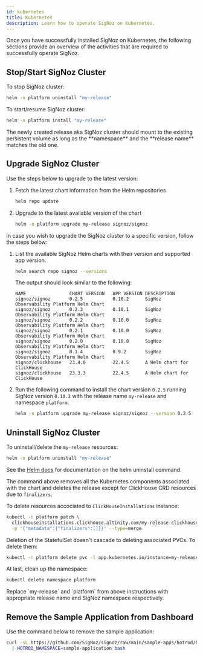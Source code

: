 ```yaml
---
id: kubernetes
title: Kubernetes
description: Learn how to operate SigNoz on Kubernetes.
---
```



<SigNozCloud />

Once you have successfully installed SigNoz on Kubernetes, the following sections
provide an overview of the activities that are required to successfully operate SigNoz.

## Stop/Start SigNoz Cluster

To stop SigNoz cluster:

```bash
helm -n platform uninstall "my-release"
```

To start/resume SigNoz cluster:

```bash
helm -n platform install "my-release"
```

<Admonition>
The newly created release aka SigNoz cluster should mount to the existing persistent volume as long as the **namespace** and the **release name** matches the old one.
</Admonition>

## Upgrade SigNoz Cluster

Use the steps below to upgrade to the latest version:

1. Fetch the latest chart information from the Helm repositories
    ```bash
    helm repo update
    ```

2. Upgrade to the latest available version of the chart
    ```bash
    helm -n platform upgrade my-release signoz/signoz
    ```

<UpgradeInfo/>

In case you wish to upgrade the SigNoz cluster to a specific version,
follow the steps below:

1. List the available SigNoz Helm charts with their version and supported app version.
    ```bash
    helm search repo signoz --versions
    ```

    The output should look similar to the following:
    ```output
    NAME               	CHART VERSION	APP VERSION	DESCRIPTION
    signoz/signoz      	0.2.5        	0.10.2     	SigNoz Observability Platform Helm Chart
    signoz/signoz      	0.2.3        	0.10.1     	SigNoz Observability Platform Helm Chart
    signoz/signoz      	0.2.2        	0.10.0     	SigNoz Observability Platform Helm Chart
    signoz/signoz      	0.2.1        	0.10.0     	SigNoz Observability Platform Helm Chart
    signoz/signoz      	0.2.0        	0.10.0     	SigNoz Observability Platform Helm Chart
    signoz/signoz      	0.1.4        	0.9.2      	SigNoz Observability Platform Helm Chart
    signoz/clickhouse  	23.4.0       	22.4.5     	A Helm chart for ClickHouse
    signoz/clickhouse  	23.3.3       	22.4.5     	A Helm chart for ClickHouse
    ```

2. Run the following command to install the chart version `0.2.5` running SigNoz
version `0.10.2` with the release name `my-release` and namespace `platform`:

    ```bash
    helm -n platform upgrade my-release signoz/signoz --version 0.2.5
    ```

<UpgradeWarning/>

## Uninstall SigNoz Cluster

To uninstall/delete the `my-release` resources:

```bash
helm -n platform uninstall "my-release"
```

See the [Helm docs](https://helm.sh/docs/helm/helm_uninstall/) for documentation
on the helm uninstall command.

The command above removes all the Kubernetes components associated
with the chart and deletes the release except for ClickHouse CRD resources due to `finalizers`.

To delete resources accociated to `ClickHouseInstallations` instance:

```bash
kubectl -n platform patch \
  clickhouseinstallations.clickhouse.altinity.com/my-release-clickhouse \
  -p '{"metadata":{"finalizers":[]}}' --type=merge
```

Deletion of the StatefulSet doesn't cascade to deleting associated PVCs. To delete them:

```bash
kubectl -n platform delete pvc -l app.kubernetes.io/instance=my-release
```

At last, clean up the namespace:

```bash
kubectl delete namespace platform
```

<Admonition type="info">
Replace `my-release` and `platform` from above instructions with appropriate
release name and SigNoz namespace respectively.
</Admonition>

## Remove the Sample Application from Dashboard

Use the command below to remove the sample application:

```bash
curl -sL https://github.com/SigNoz/signoz/raw/main/sample-apps/hotrod/hotrod-delete.sh \
  | HOTROD_NAMESPACE=sample-application bash
```
